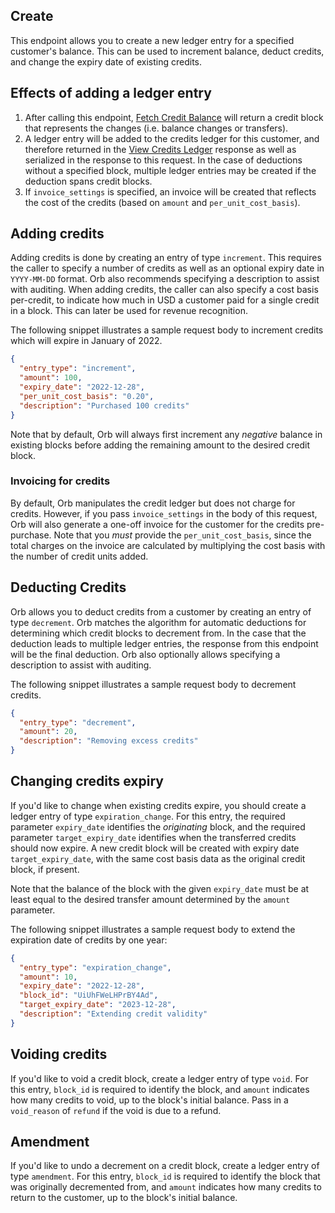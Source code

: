 ## Create

This endpoint allows you to create a new ledger entry for a specified customer's balance. This can be used to
increment balance, deduct credits, and change the expiry date of existing credits.

## Effects of adding a ledger entry
1. After calling this endpoint, [Fetch Credit Balance](fetch-customer-credits) will return a credit block that
  represents the changes (i.e. balance changes or transfers).
2. A ledger entry will be added to the credits ledger for this customer, and therefore returned in the
  [View Credits Ledger](fetch-customer-credits) response as well as serialized in the response to this request. In
  the case of deductions without a specified block, multiple ledger entries may be created if the deduction spans
  credit blocks.
3. If `invoice_settings` is specified, an invoice will be created that reflects the cost of the credits (based on
  `amount` and `per_unit_cost_basis`).

## Adding credits
  Adding credits is done by creating an entry of type `increment`. This requires the caller to specify a number of
  credits as well as an optional expiry date in `YYYY-MM-DD` format. Orb also recommends specifying a description
  to assist with auditing. When adding credits, the caller can also specify a cost basis per-credit, to indicate
  how much in USD a customer paid for a single credit in a block. This can later be used for revenue recognition.

The following snippet illustrates a sample request body to increment credits which will expire in January of 2022.

```json
{
  "entry_type": "increment",
  "amount": 100,
  "expiry_date": "2022-12-28",
  "per_unit_cost_basis": "0.20",
  "description": "Purchased 100 credits"
}
```

Note that by default, Orb will always first increment any _negative_ balance in existing blocks before adding the
remaining amount to the desired credit block.

### Invoicing for credits
By default, Orb manipulates the credit ledger but does not charge for credits. However, if you pass
`invoice_settings` in the body of this request, Orb will also generate a one-off invoice for the customer for the
credits pre-purchase. Note that you _must_ provide the `per_unit_cost_basis`, since the total charges on the
invoice are calculated by multiplying the cost basis with the number of credit units added.

## Deducting Credits
Orb allows you to deduct credits from a customer by creating an entry of type `decrement`. Orb matches the
algorithm for automatic deductions for determining which credit blocks to decrement from. In the case that the
deduction leads to multiple ledger entries, the response from this endpoint will be the final deduction. Orb also
optionally allows specifying a description to assist with auditing.

The following snippet illustrates a sample request body to decrement credits.

```json
{
  "entry_type": "decrement",
  "amount": 20,
  "description": "Removing excess credits"
}
```

## Changing credits expiry
If you'd like to change when existing credits expire, you should create a ledger entry of type `expiration_change`.
For this entry, the required parameter `expiry_date` identifies the _originating_ block, and the required parameter
`target_expiry_date` identifies when the transferred credits should now expire. A new credit block will be created
with expiry date `target_expiry_date`, with the same cost basis data as the original credit block, if present.

Note that the balance of the block with the given `expiry_date` must be at least equal to the desired transfer
amount determined by the `amount` parameter.

The following snippet illustrates a sample request body to extend the expiration date of credits by one year:

```json
{
  "entry_type": "expiration_change",
  "amount": 10,
  "expiry_date": "2022-12-28",
  "block_id": "UiUhFWeLHPrBY4Ad",
  "target_expiry_date": "2023-12-28",
  "description": "Extending credit validity"
}
```

## Voiding credits

If you'd like to void a credit block, create a ledger entry of type `void`. For this entry, `block_id` is required
to identify the block, and `amount` indicates how many credits to void, up to the block's initial balance. Pass
in a `void_reason` of `refund` if the void is due to a refund.

## Amendment

If you'd like to undo a decrement on a credit block, create a ledger entry of type `amendment`. For this entry, `block_id`
is required to identify the block that was originally decremented from, and `amount` indicates how many credits to return
to the customer, up to the block's initial balance.
